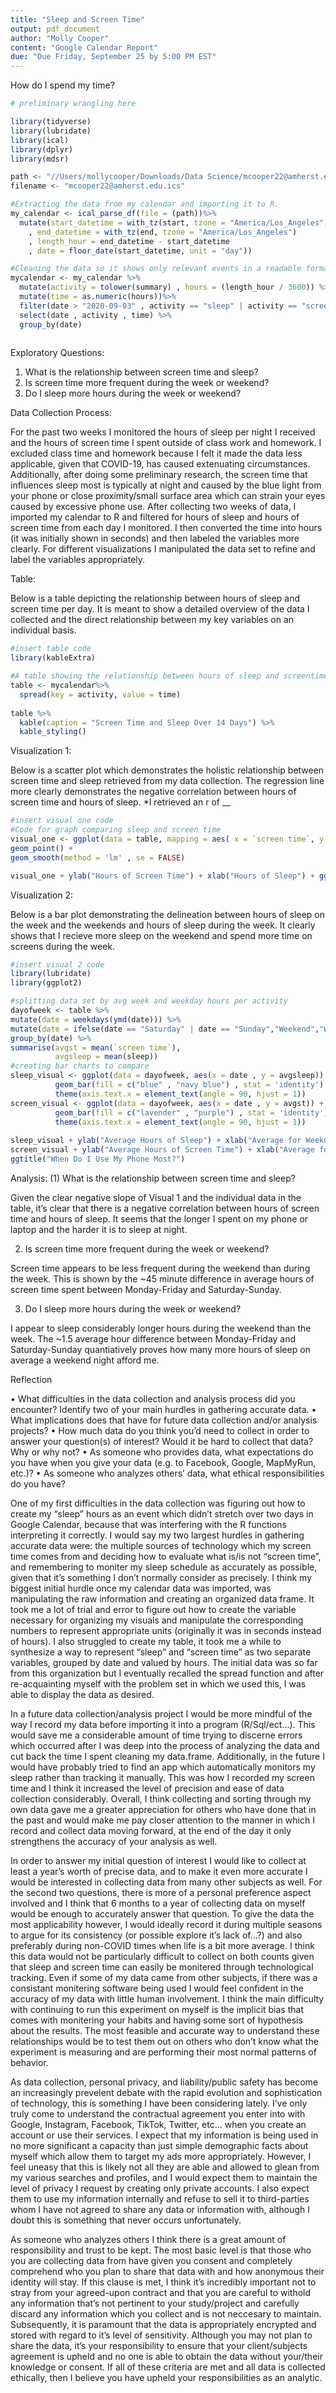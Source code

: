 ```yaml
---
title: "Sleep and Screen Time"
output: pdf_document
author: "Molly Cooper"
content: "Google Calendar Report"
due: "Due Friday, September 25 by 5:00 PM EST"
---
```


How do I spend my time?
```r
# preliminary wrangling here

library(tidyverse) 
library(lubridate) 
library(ical)
library(dplyr)
library(mdsr)

path <- "//Users/mollycooper/Downloads/Data Science/mcooper22@amherst.edu.ical (3)/mcooper22@amherst.edu.ics"
filename <- "mcooper22@amherst.edu.ics"

#Extracting the data from my calendar and importing it to R.
my_calendar <- ical_parse_df(file = (path))%>% 
  mutate(start_datetime = with_tz(start, tzone = "America/Los_Angeles")
    , end_datetime = with_tz(end, tzone = "America/Los_Angeles")
    , length_hour = end_datetime - start_datetime
    , date = floor_date(start_datetime, unit = "day"))

#Cleaning the data so it shows only relevant events in a readable format.
mycalendar <- my_calendar %>%
  mutate(activity = tolower(summary) , hours = (length_hour / 3600)) %>%
  mutate(time = as.numeric(hours))%>%
  filter(date > "2020-09-03" , activity == "sleep" | activity == "screen time") %>%
  select(date , activity , time) %>%
  group_by(date) 
  
```

Exploratory Questions:

(1) What is the relationship between screen time and sleep?
(2) Is screen time more frequent during the week or weekend?
(3) Do I sleep more hours during the week or weekend?

Data Collection Process:

For the past two weeks I monitored the hours of sleep per night I received and the hours of screen time I spent outside of class work and homework. I excluded class time and homework because I felt it made the data less applicable, given that COVID-19, has caused extenuating circumstances. Additionally, after doing some preliminary research, the screen time that influences sleep most is typically at night and caused by the blue light from your phone or close proximity/small surface area which can strain your eyes caused by excessive phone use. After collecting two weeks of data, I imported my calendar to R and filtered for hours of sleep and hours of screen time from each day I monitored. I then converted the time into hours (it was initially shown in seconds) and then labeled the variables more clearly. For different visualizations I manipulated the data set to refine and label the variables appropriately. 


Table: 

Below is a table depicting the relationship between hours of sleep and screen time per day. It is meant to show a detailed overview of the data I collected and the direct relationship between my key variables on an individual basis. 

```r
#insert table code
library(kableExtra)

#A table showing the relationship between hours of sleep and screentime.
table <- mycalendar%>%
  spread(key = activity, value = time)
  
table %>%
  kable(caption = "Screen Time and Sleep Over 14 Days") %>%
  kable_styling()
```

Visualization 1:

Below is a scatter plot which demonstrates the holistic relationship between screen time and sleep retrieved from my data collection. The regression line more clearly demonstrates the negative correlation between hours of screen time and hours of sleep. *I retrieved an r of __

```r
#insert visual one code
#Code for graph comparing sleep and screen time
visual_one <- ggplot(data = table, mapping = aes( x = `screen time`, y = sleep, fill = date)) +
geom_point() +
geom_smooth(method = 'lm' , se = FALSE) 

visual_one + ylab("Hours of Screen Time") + xlab("Hours of Sleep") + ggtitle("Does Your Screen Influence Your Sleep?")
```
Visualization 2:

Below is a bar plot demonstrating the delineation between hours of sleep on the week and the weekends and hours of sleep during the week. It clearly shows that I recieve more sleep on the weekend and spend more time on screens during the week. 

```r
#insert visual 2 code
library(lubridate)
library(ggplot2)

#splitting data set by avg week and weekday hours per activity
dayofweek <- table %>%
mutate(date = weekdays(ymd(date))) %>%
mutate(date = ifelse(date == "Saturday" | date == "Sunday","Weekend","Weekday")) %>%
group_by(date) %>%
summarise(avgst = mean(`screen time`),
          avgsleep = mean(sleep))
#creating bar charts to compare
sleep_visual <- ggplot(data = dayofweek, aes(x = date , y = avgsleep)) + 
          geom_bar(fill = c("blue" , "navy blue") , stat = 'identity') +
          theme(axis.text.x = element_text(angle = 90, hjust = 1))
screen_visual <- ggplot(data = dayofweek, aes(x = date , y = avgst)) + 
          geom_bar(fill = c("lavender" , "purple") , stat = 'identity') +
          theme(axis.text.x = element_text(angle = 90, hjust = 1)) 
          
sleep_visual + ylab("Average Hours of Sleep") + xlab("Average for Weekday vs. Weekend") + ggtitle("When Do I Get More Zzzs?")
screen_visual + ylab("Average Hours of Screen Time") + xlab("Average for Weekday vs. Weekend") +
ggtitle("When Do I Use My Phone Most?")
```


Analysis: 
(1) What is the relationship between screen time and sleep?

Given the clear negative slope of Visual 1 and the individual data in the table, it's clear that there is a negative correlation between hours of screen time and hours of sleep. It seems that the longer I spent on my phone or laptop and the harder it is to sleep at night. 

(2) Is screen time more frequent during the week or weekend?

Screen time appears to be less frequent during the weekend than during the week. This is shown by the ~45 minute difference in average hours of screen time spent between Monday-Friday and Saturday-Sunday. 

(3) Do I sleep more hours during the week or weekend?

I appear to sleep considerably longer hours during the weekend than the week. The ~1.5 average hour difference between Monday-Friday and Saturday-Sunday quantiatively proves how many more hours of sleep on average a weekend night afford me.


Reflection

• What difficulties in the data collection and analysis process did you encounter? Identify two of your main hurdles in gathering accurate data.
• What implications does that have for future data collection and/or analysis projects?
• How much data do you think you’d need to collect in order to answer your question(s) of interest?
Would it be hard to collect that data? Why or why not?
• As someone who provides data, what expectations do you have when you give your data (e.g. to
Facebook, Google, MapMyRun, etc.)?
• As someone who analyzes others’ data, what ethical responsibilities do you have?

One of my first difficulties in the data collection was figuring out how to create my "sleep" hours as an event which didn't stretch over two days in Google Calendar, because that was interfering with the R functions interpreting it correctly. I would say my two largest hurdles in gathering accurate data were: the multiple sources of technology which my screen time comes from and deciding how to evaluate what is/is not "screen time", and remembering to moniter my sleep schedule as accurately as possible, given that it's something I don't normally consider as precisely. I think my biggest initial hurdle once my calendar data was imported, was manipulating the raw information and creating an organized data frame. It took me a lot of trial and error to figure out how to create the variable necessary for organizing my visuals and manipulate the corresponding numbers to represent appropriate units (originally it was in seconds instead of hours). I also struggled to create my table, it took me a while to synthesize a way to represent "sleep" and "screen time" as two separate variables, grouped by date and valued by hours. The initial data was so far from this organization but I eventually recalled the spread function and after re-acquainting myself with the problem set in which we used this, I was able to display the data as desired. 

In a future data collection/analysis project I would be more mindful of the way I record my data before importing it into a program (R/Sql/ect...). This would save me a considerable amount of time trying to discerne errors which occurred after I was deep into the process of analyzing the data and cut back the time I spent cleaning my data.frame. Additionally, in the future I would have probably tried to find an app which automatically monitors my sleep rather than tracking it manually. This was how I recorded my screen time and I think it increased the level of precision and ease of data collection considerably. Overall, I think collecting and sorting through my own data gave me a greater appreciation for others who have done that in the past and would make me pay closer attention to the manner in which I record and collect data moving forward, at the end of the day it only strengthens the accuracy of your analysis as well. 

In order to answer my initial question of interest I would like to collect at least a year's worth of precise data, and to make it even more accurate I would be interested in collecting data from many other subjects as well. For the second two questions, there is more of a personal preference aspect involved and I think that 6 months to a year of collecting data on myself would be enough to accurately answer that question. To give the data the most applicability however, I would ideally record it during multiple seasons to argue for its consistency (or possible explore it's lack of...?) and also preferably during non-COVID times when life is a bit more average. I think this data would not be particularly difficult to collect on both counts given that sleep and screen time can easily be monitered through technological tracking. Even if some of my data came from other subjects, if there was a consistant monitering software being used I would feel confident in the accuracy of my data with little human involvement. I think the main difficulty with continuing to run this experiment on myself is the implicit bias that comes with monitering your habits and having some sort of hypothesis about the results. The most feasible and accurate way to understand these relationships would be to test them out on others who don't know what the experiment is measuring and are performing their most normal patterns of behavior. 

As data collection, personal privacy, and liability/public safety has become an increasingly prevelent debate with the rapid evolution and sophistication of technology, this is something I have been considering lately. I've only truly come to understand the contractual agreement you enter into with Google, Instagram, Facebook, TikTok, Twitter, etc... when you create an account or use their services. I expect that my information is being used in no more significant a capacity than just simple demographic facts about myself which allow them to target my ads more appropriately. However, I feel uneasy that this is likely not all they are able and allowed to glean from my various searches and profiles, and I would expect them to maintain the level of privacy I request by creating only private accounts. I also expect them to use my information internally and refuse to sell it to third-parties whom I have not agreed to share any data or information with, although I doubt this is something that never occurs unfortunately. 

As someone who analyzes others I think there is a great amount of responsibility and trust to be kept. The most basic level is that those who you are collecting data from have given you consent and completely comprehend who you plan to share that data with and how anonymous their identity will stay. If this clause is met, I think it's incredibly important not to stray from your agreed-upon contract and that you are careful to withold any information that's not pertinent to your study/project and carefully discard any information which you collect and is not neccesary to maintain. Subsequently, it is paramount that the data is appropriately encrypted and stored with regard to it's level of sensitivity. Although you may not plan to share the data, it's your responsibility to ensure that your client/subjects agreement is upheld and no one is able to obtain the data without your/their knowledge or consent. If all of these criteria are met and all data is collected ethically, then I believe you have upheld your responsibilities as an analytic.


